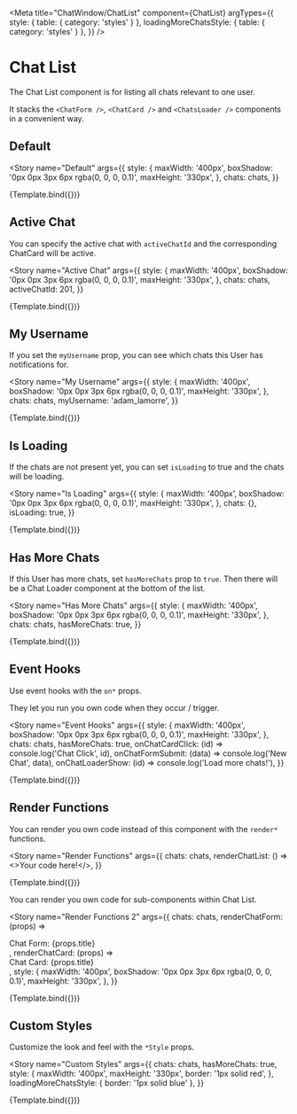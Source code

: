 

<Meta
  title="ChatWindow/ChatList"
  component={ChatList}
  argTypes={{
    style: { table: { category: 'styles' } },
    loadingMoreChatsStyle: { table: { category: 'styles' } },
  }}
/>


# Chat List

The Chat List component is for listing all chats relevant to one user.

It stacks the `<ChatForm />`, `<ChatCard />` and `<ChatsLoader />` components in a convenient way.

## Default

<Story
  name="Default"
  args={{
    style: {
      maxWidth: '400px',
      boxShadow: '0px 0px 3px 6px rgba(0, 0, 0, 0.1)',
      maxHeight: '330px',
    },
    chats: chats,
  }}
>
  {Template.bind({})}
</Story>

<ArgsTable story="Default" />

## Active Chat

You can specify the active chat with `activeChatId` and the corresponding ChatCard will be active.

<Story
  name="Active Chat"
  args={{
    style: {
      maxWidth: '400px',
      boxShadow: '0px 0px 3px 6px rgba(0, 0, 0, 0.1)',
      maxHeight: '330px',
    },
    chats: chats,
    activeChatId: 201,
  }}
>
  {Template.bind({})}
</Story>

## My Username

If you set the `myUsername` prop, you can see which chats this User has notifications for.

<Story
  name="My Username"
  args={{
    style: {
      maxWidth: '400px',
      boxShadow: '0px 0px 3px 6px rgba(0, 0, 0, 0.1)',
      maxHeight: '330px',
    },
    chats: chats,
    myUsername: 'adam_lamorre',
  }}
>
  {Template.bind({})}
</Story>

## Is Loading

If the chats are not present yet, you can set `isLoading` to true and the chats will be loading.

<Story
  name="Is Loading"
  args={{
    style: {
      maxWidth: '400px',
      boxShadow: '0px 0px 3px 6px rgba(0, 0, 0, 0.1)',
      maxHeight: '330px',
    },
    chats: {},
    isLoading: true,
  }}
>
  {Template.bind({})}
</Story>

## Has More Chats

If this User has more chats, set `hasMoreChats` prop to `true`. Then there will be a Chat Loader component at the bottom of the list.

<Story
  name="Has More Chats"
  args={{
    style: {
      maxWidth: '400px',
      boxShadow: '0px 0px 3px 6px rgba(0, 0, 0, 0.1)',
      maxHeight: '330px',
    },
    chats: chats,
    hasMoreChats: true,
  }}
>
  {Template.bind({})}
</Story>

## Event Hooks

Use event hooks with the `on*` props.

They let you run you own code when they occur / trigger.

<Story
  name="Event Hooks"
  args={{
    style: {
      maxWidth: '400px',
      boxShadow: '0px 0px 3px 6px rgba(0, 0, 0, 0.1)',
      maxHeight: '330px',
    },
    chats: chats,
    hasMoreChats: true,
    onChatCardClick: (id) => console.log('Chat Click', id),
    onChatFormSubmit: (data) => console.log('New Chat', data),
    onChatLoaderShow: (id) => console.log('Load more chats!'),
  }}
>
  {Template.bind({})}
</Story>

## Render Functions

You can render you own code instead of this component with the `render*` functions.

<Story
  name="Render Functions"
  args={{
    chats: chats,
    renderChatList: () => <>Your code here!</>,
  }}
>
  {Template.bind({})}
</Story>

You can render you own code for sub-components within Chat List.

<Story
  name="Render Functions 2"
  args={{
    chats: chats,
    renderChatForm: (props) => <div>Chat Form: {props.title}</div>,
    renderChatCard: (props) => <div>Chat Card: {props.title}</div>,
    style: {
      maxWidth: '400px',
      boxShadow: '0px 0px 3px 6px rgba(0, 0, 0, 0.1)',
      maxHeight: '330px',
    },
  }}
>
  {Template.bind({})}
</Story>

## Custom Styles

Customize the look and feel with the `*Style` props.

<Story
  name="Custom Styles"
  args={{
    chats: chats,
    hasMoreChats: true,
    style: {
      maxWidth: '400px',
      maxHeight: '330px',
      border: '1px solid red',
    },
    loadingMoreChatsStyle: { border: '1px solid blue' },
  }}
>
  {Template.bind({})}
</Story>
